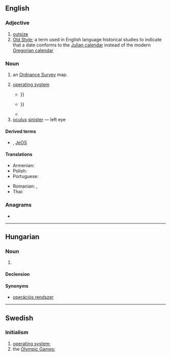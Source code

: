 {{also|Appendix:Variations of "os"}}
==English==

===Adjective===
{{en-adj|-}}

# [[outsize]] {{qualifier|clothes for large people}}
# [[w:Old Style|Old Style]]; a term used in English language historical studies to indicate that a date conforms to the [[w:Julian calendar|Julian calendar]] instead of the modern [[w:Gregorian calendar|Gregorian calendar]]

===Noun===
{{en-noun|es|OSs}}

# {{lb|en|UK}} an [[Ordnance Survey]] map.
#: {{ux|en|We've got an '''OS''' of the Cuckmere area.}}
# {{lb|en|software}} [[operating system]]
#: {{ux|en|I've decided to install two different '''OSes''' on my new laptop.}}
#* {{quote-book|year=2008|author=Karim Yaghmour, Jon Masters, Gilad Ben-Yossef|title=Building Embedded Linux Systems|passage=Some vendors do now have a variant of the per-unit royalty (usually termed a “shared risk,” or similar approach), but it is not strictly the same as for those proprietary embedded '''OSes''' mentioned before {{...}}}}
#* {{quote-book|year=2010|author=Jorge Orchilles|title=Microsoft Windows 7 Administrator's Reference|passage=A policy-created scheduled task will be accepted by computers running client '''OSes''' as old as Windows 2000 {{...}}}}
#* {{quote-book|year=2009|author=Emmett Dulaney|title=CompTIA A+ Complete Review Guide|passage=In a dual-boot configuration, you install two '''OSs''' on the computer (Windows XP and Windows 2000, for example).}}
# [[oculus]] [[sinister]] &mdash; left eye

====Derived terms====
* {{sense|operating system}} {{l|en|RTOS}}, [[JeOS]]

====Translations====
{{trans-top|operating system}}
* Armenian: {{t|hy|ՕՀ|sc=Armn}}
* Polish: {{t+|pl|system operacyjny|m-in}}
* Portuguese: {{t+|pt|SO}}
{{trans-mid}}
* Romanian: {{t|ro|sistem de operare|n}}, {{t|ro|SO}}
* Thai: {{t|th|โอเอส}}
{{trans-bottom}}

===Anagrams===
* {{anagrams|en|S&O|SO|So|So.|s.o.|s/o|so}}

----

==Hungarian==

===Noun===
{{hu-noun|-ek}}

# {{lb|hu|computing}} {{abbreviation of|operating system|lang=hu}}

====Declension====
{{hu-infl-nom|OS-e|e|-|v=s}}{{hu-pos-etek|OS-||ei}}

====Synonyms====
* [[operációs rendszer]]

----

==Swedish==

===Initialism===
{{rfc-header|Initialism}}
{{head|sv|initialism}}

# [[operating system]]; {{abbreviation of|operativsystem|lang=sv}}
# the [[Olympic Games]]; {{abbreviation of|lang=sv|olympiska spelen}}
